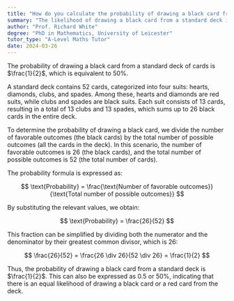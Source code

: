```yaml
---
title: "How do you calculate the probability of drawing a black card from a deck?"
summary: "The likelihood of drawing a black card from a standard deck is 50%, or 1/2, indicating equal chances for black and red cards."
author: "Prof. Richard White"
degree: "PhD in Mathematics, University of Leicester"
tutor_type: "A-Level Maths Tutor"
date: 2024-03-26
---
```


The probability of drawing a black card from a standard deck of cards is $\frac{1}{2}$, which is equivalent to $50\%$.

A standard deck contains $52$ cards, categorized into four suits: hearts, diamonds, clubs, and spades. Among these, hearts and diamonds are red suits, while clubs and spades are black suits. Each suit consists of $13$ cards, resulting in a total of $13$ clubs and $13$ spades, which sums up to $26$ black cards in the entire deck.

To determine the probability of drawing a black card, we divide the number of favorable outcomes (the black cards) by the total number of possible outcomes (all the cards in the deck). In this scenario, the number of favorable outcomes is $26$ (the black cards), and the total number of possible outcomes is $52$ (the total number of cards).

The probability formula is expressed as:

$$ 
\text{Probability} = \frac{\text{Number of favorable outcomes}}{\text{Total number of possible outcomes}} 
$$

By substituting the relevant values, we obtain:

$$ 
\text{Probability} = \frac{26}{52} 
$$

This fraction can be simplified by dividing both the numerator and the denominator by their greatest common divisor, which is $26$:

$$ 
\frac{26}{52} = \frac{26 \div 26}{52 \div 26} = \frac{1}{2} 
$$

Thus, the probability of drawing a black card from a standard deck is $\frac{1}{2}$. This can also be expressed as $0.5$ or $50\%$, indicating that there is an equal likelihood of drawing a black card or a red card from the deck.
    